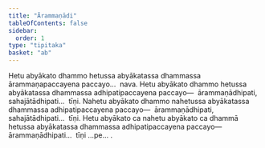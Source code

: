 ```yaml
---
title: "Ārammaṇādi"
tableOfContents: false
sidebar:
  order: 1
type: "tipitaka"
basket: "ab"
---
```



<DynamicBreadcrumb />

<Division number="55">

<Paragraph number="92">
Hetu abyākato dhammo hetussa abyākatassa dhammassa ārammaṇapaccayena paccayo…  nava.
</Paragraph>

</Division>
<Division number="56">

<Paragraph number="93">
Hetu abyākato dhammo hetussa abyākatassa dhammassa adhipatipaccayena paccayo—  ārammaṇādhipati, sahajātādhipati…  tīṇi.
</Paragraph>

<Paragraph number="94">
Nahetu abyākato dhammo nahetussa abyākatassa dhammassa adhipatipaccayena paccayo—  ārammaṇādhipati, sahajātādhipati…  tīṇi.
</Paragraph>

<Paragraph number="95">
Hetu abyākato ca nahetu abyākato ca dhammā hetussa abyākatassa dhammassa adhipatipaccayena paccayo—  ārammaṇādhipati…  tīṇi …pe… .
</Paragraph>
</Division>